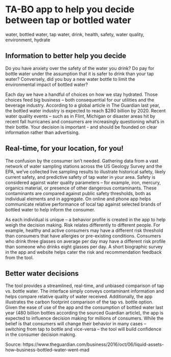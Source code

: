 # TA-BO app to help you decide between tap or bottled water

water, bottled water, tap water, drink, health, safety, water quality, environment, hydrate 

## Information to better help you decide

Do you have anxiety over the safety of the water you drink? Do pay for bottle water under the assumption that it is safer to drink than your tap water? Conversely, did you buy a new water bottle to limit the environmental impact of bottled water? 

Each day we have a handful of choices on how we stay hydrated. Those choices feed big business – both consequential for our utilities and the beverage industry. According to a global article in The Guardian last year, the bottled water industry is expected to reach $280 billion by 2020. Recent water quality events – such as in Flint, Michigan or disaster areas hit by recent fall hurricanes and consumers are increasingly questioning what’s in their bottle. Your decision is important - and should be founded on clear information rather than advertising.


## Real-time, for your location, for you!

The confusion by the consumer isn’t needed. Gathering data from a vast network of water sampling stations across the US Geology Survey and the EPA, we’ve collected live sampling results to illustrate historical safety, likely current safety, and predictive safety of tap water in your area. Safety is considered against water quality parameters – for example, iron, mercury, organics material, or presence of other dangerous contaminants. These contaminants are compared against public safety thresholds, both as individual elements and in aggregate. On online and phone app helps communicate relative performance of local tap against selected brands of bottled water to help inform the consumer.

As each individual is unique – a behavior profile is created in the app to help weigh the decision making. Risk relates differently to different people. For example, healthy and active consumers may have a different risk threshold than consumers that have allergies or pre-existing conditions. Consumers who drink three glasses on average per day may have a different risk profile than someone who drinks eight glasses per day. A short biographic survey in the app and website helps cater the risk and recommendation feedback from the tool.


## Better water decisions 

The tool provides a streamlined, real-time, and unbiased comparison of tap vs. bottle water. The interface simply conveys contaminant information and helps compare relative quality of water received. Additionally, the app illustrates the carbon footprint comparison of the tap vs. bottle option. Given the ease of use of the app and the consumption of bottled water last year (480 billion bottles according the sourced Guardian article), the app is expected to influence decision making for millions of consumers. While the belief is that consumers will change their behavior in many cases – switching from tap to bottle and vice-versa – the tool will build confidence in the consumer decision making. 

Source: https://www.theguardian.com/business/2016/oct/06/liquid-assets-how--business-bottled-water-went-mad
